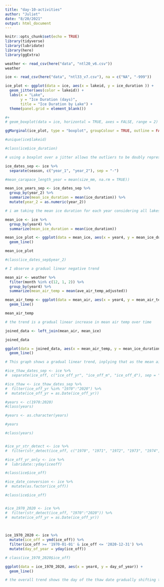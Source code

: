 ```yaml
---
title: "day-10-activities"
author: "Juliet"
date: "8/20/2021"
output: html_document
---
```


```r
knitr::opts_chunk$set(echo = TRUE)
library(tidyverse)
library(lubridate)
library(here)
library(ggExtra)
```

```r
weather <- read_csv(here("data", "ntl20_v6.csv"))
weather

ice <- read_csv(here("data", "ntl33_v7.csv"), na = c("NA", "-999"))
```

```r
ice_plot <- ggplot(data = ice, aes(x = lakeid, y = ice_duration )) +
  geom_jitter(aes(color = lakeid)) +
  labs(x = "Lake",
       y = "Ice Duration (days)",
       title = "Ice Duration by Lake") +
  theme(panel.grid = element_blank())

#+
# geom_boxplot(data = ice, horizontal = TRUE, axes = FALSE, range = 2)

ggMarginal(ice_plot, type = "boxplot", groupColour = TRUE, outline = FALSE)

#unique(ice$lakeid)

#class(ice$ice_duration)

# using a boxplot over a jitter allows the outliers to be doubly represented, so we have to remove them from the boxplot but IDK how

```
```r
ice_dates_sep <- ice %>% 
  separate(season, c("year_1", "year_2"), sep = "-")
```


```r

#mean_carapace_length_year = mean(size_mm, na.rm = TRUE))

mean_ice_years_sep <- ice_dates_sep %>% 
  group_by(year_2) %>% 
  summarize(mean_ice_duration = mean(ice_duration)) %>% 
  mutate(year_2 = as.numeric(year_2))

# i am taking the mean ice duration for each year considering all lakes, this only takes the second year of the winter season into account

mean_ice <- ice %>% 
  group_by(year4) %>% 
  summarize(mean_ice_duration = mean(ice_duration))
```


```r
mean_ice_plot <- ggplot(data = mean_ice, aes(x = year4, y = mean_ice_duration)) +
  geom_line()

mean_ice_plot

#class(ice_dates_sep$year_2)

# I observe a gradual linear negative trend
```

```r
mean_air <- weather %>%
  filter(month %in% c(12, 1, 2)) %>% 
  group_by(year4) %>% 
  summarize(mean_air_temp = mean(ave_air_temp_adjusted))
```


```r
mean_air_temp <- ggplot(data = mean_air, aes(x = year4, y = mean_air_temp)) +
  geom_line()

mean_air_temp

# the trend is a gradual linear increase in mean air temp over time 
```


```r
joined_data <- left_join(mean_air, mean_ice)

joined_data

ggplot(data = joined_data, aes(x = mean_air_temp, y = mean_ice_duration)) +
  geom_line()

# This graph shows a gradual linear trend, inplying that as the mean air temp increased the ice melted faster. This makes sense ecologically. I wonder if this correlates with the years and this is a result of climate change.
```

```r


#ice_thaw_dates_sep <- ice %>% 
#  separate(ice_off, c("ice_off_yr", "ice_off_m", "ice_off_d"), sep = "-")

#ice_thaw <- ice_thaw_dates_sep %>% 
#  filter(ice_off_yr %in% "1970":"2020") %>% 
#  mutate(ice_off_yr = as.Date(ice_off_yr))
```

```r

#years <- c(1970:2020)
#class(years)

#years <- as.character(years)

#years

#class(years)


#ice_yr_str_detect <- ice %>% 
#  filter(str_detect(ice_off, c("1970", "1971", "1972", "1973", "1974", "1975", "1976", "1977", "1978", "1979", "1980", "1981", "1982", "1983", "1984", "1985", "1986", "1987", "1988", "1989", "1990", "1991", "1992", "1993", "1994", "1995", "1996", "1997", "1998", "1999", "2000", "2001", "2002", "2003", "2004", "2005", "2006", "2007", "2008", "2009", "2010", "2011", "2012", "2013", "2014", "2015", "2016", "2017", "2018", "2019", "2020")))
```

```r
#ice_off_yr_only <- ice %>%
#  lubridate::yday(iceoff)
```

```r
#class(ice$ice_off)

#ice_date_conversion <- ice %>% 
#  mutate(as.factor(ice_off))

#class(ice$ice_off)


#ice_1970_2020 <- ice %>% 
#  filter(str_detect(ice_off, "1970":"2020")) %>% 
#  mutate(ice_off_yr = as.Date(ice_off_yr))
                    
                    
```

```r
ice_1970_2020 <- ice %>% 
  mutate(ice_off = ymd(ice_off)) %>% 
  filter(ice_off >= '1970-01-01' & ice_off <= '2020-12-31') %>% 
  mutate(day_of_year = yday(ice_off))

# class(ice_1970_2020$ice_off)

ggplot(data = ice_1970_2020, aes(x = year4, y = day_of_year)) +
  geom_line()

# the overall trend shows the day of the thaw date gradually shifting towards earlier in the year, meaning that the snow is melting faster as years pass. There is still flux from year to year, but the dates are much sooner in the year towards 2020 and the maximums do not reach even close to the 110th day of the year towards 2020.
```





